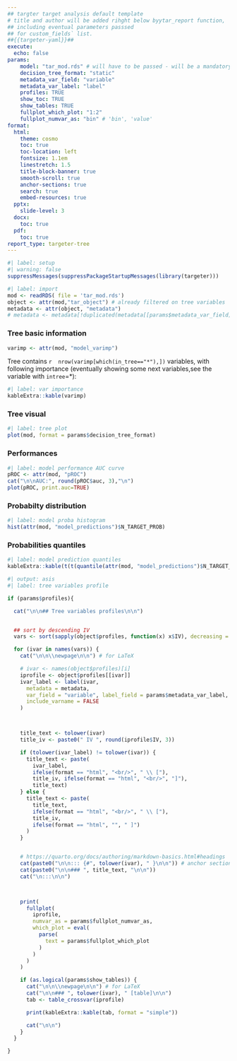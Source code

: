 ```yaml
---
## targter target analysis default template
# title and author will be added rihght below byytar_report function,
## including eventual parameters passsed
## for custom_fields` list.
##{{targeter-yaml}}## 
execute:
  echo: false
params:
    model: "tar_mod.rds" # will have to be passed - will be a mandatory parameter  -> path 
    decision_tree_format: "static"
    metadata_var_field: "variable"
    metadata_var_label: "label"
    profiles: TRUE
    show_toc: TRUE
    show_tables: TRUE
    fullplot_which_plot: "1:2"
    fullplot_numvar_as: "bin" # 'bin', 'value'
format:
  html:
    theme: cosmo
    toc: true
    toc-location: left
    fontsize: 1.1em
    linestretch: 1.5
    title-block-banner: true
    smooth-scroll: true
    anchor-sections: true
    search: true
    embed-resources: true
  pptx:
    slide-level: 3
  docx:
    toc: true
  pdf:
    toc: true
report_type: targeter-tree
---
```


```r
#| label: setup
#| warning: false
suppressMessages(suppressPackageStartupMessages(library(targeter)))
```


```r
#| label: import
mod <- readRDS( file = 'tar_mod.rds')
object <- attr(mod,"tar_object") # already filtered on tree variables
metadata <- attr(object, "metadata")
# metadata <- metadata[!duplicated(metadata[[params$metadata_var_field]])] 

```

### Tree basic information

```r
varimp <- attr(mod, "model_varimp")
```

Tree contains `r  nrow(varimp[which(in_tree=="*"),])` variables, with following importance (eventually showing some next variables,see the variable with `intree`=*):




```r
#| label: var importance
kableExtra::kable(varimp)
```


### Tree visual


```r
#| label: tree plot
plot(mod, format = params$decision_tree_format)
```

### Performances


```r
#| label: model performance AUC curve
pROC <- attr(mod, "pROC")
cat("\n\nAUC:", round(pROC$auc, 3),"\n")
plot(pROC, print.auc=TRUE)
```


### Probabilty distribution


```r
#| label: model proba histogram
hist(attr(mod, "model_predictions")$N_TARGET_PROB)
```

### Probabilities quantiles



```r
#| label: model prediction quantiles
kableExtra::kable(t(t(quantile(attr(mod, "model_predictions")$N_TARGET_PROB, probs= seq(0,1, by = 0.1)))))

```






```r
#| output: asis
#| label: tree variables profile 

if (params$profiles){

  cat("\n\n## Tree variables profiles\n\n")


  ## sort by descending IV
  vars <- sort(sapply(object$profiles, function(x) x$IV), decreasing = TRUE)

  for (ivar in names(vars)) {
    cat("\n\n\\newpage\n\n") # for LaTeX

    # ivar <- names(object$profiles)[i]
    iprofile <- object$profiles[[ivar]]
    ivar_label <- label(ivar,
      metadata = metadata,
      var_field = "variable", label_field = params$metadata_var_label,
      include_varname = FALSE
    )



    title_text <- tolower(ivar)
    title_iv <- paste0(" IV ", round(iprofile$IV, 3))

    if (tolower(ivar_label) != tolower(ivar)) {
      title_text <- paste(
        ivar_label, 
        ifelse(format == "html", "<br/>", " \\ ["), 
        title_iv, ifelse(format == "html", "<br/>", "]"),
        title_text)
    } else {
      title_text <- paste(
        title_text,
        ifelse(format == "html", "<br/>", " \\ ["),
        title_iv,
        ifelse(format == "html", "", " ]")
      )
    }


    # https://quarto.org/docs/authoring/markdown-basics.html#headings
    cat(paste0("\n\n::: {#", tolower(ivar), " }\n\n")) # anchor section
    cat(paste0("\n\n### ", title_text, "\n\n"))
    cat("\n:::\n\n")



    print(
      fullplot(
        iprofile,
        numvar_as = params$fullplot_numvar_as,
        which_plot = eval(
          parse(
            text = params$fullplot_which_plot
          )
        )
      )
    )

    if (as.logical(params$show_tables)) {
      cat("\n\n\\newpage\n\n") # for LaTeX
      cat("\n\n### ", tolower(ivar), " [table]\n\n")
      tab <- table_crossvar(iprofile)

      print(kableExtra::kable(tab, format = "simple"))

      cat("\n\n")
    }
  }

}
```




